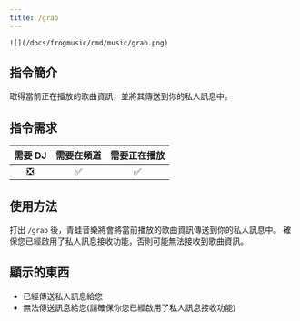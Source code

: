 ```yaml
---
title: /grab
---
```

`![](/docs/frogmusic/cmd/music/grab.png)`

## 指令簡介
<Info>
取得當前正在播放的歌曲資訊，並將其傳送到你的私人訊息中。
</Info>

## 指令需求
| 需要 DJ |	需要在頻道 | 需要正在播放 |
| :-----: | :-------: | :---------: |
|   ❎   |    ✅     |     ✅      |

## 使用方法
打出 `/grab` 後，青蛙音樂將會將當前播放的歌曲資訊傳送到你的私人訊息中。
<Error>
確保您已經啟用了私人訊息接收功能，否則可能無法接收到歌曲資訊。
</Error>

## 顯示的東西
- 已經傳送私人訊息給您
- 無法傳送訊息給您(請確保你您已經啟用了私人訊息接收功能)
